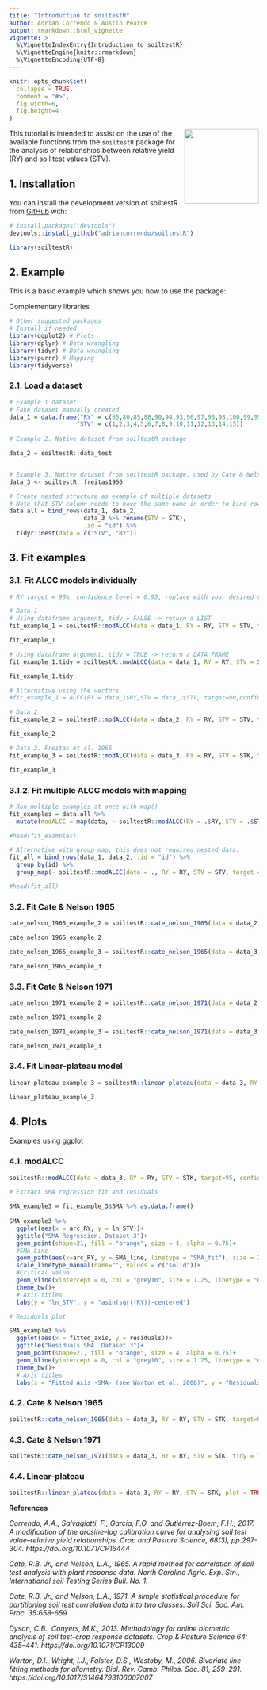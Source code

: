 ```yaml
---
title: "Introduction to soiltestR"
author: Adrian Correndo & Austin Pearce 
output: rmarkdown::html_vignette
vignette: >
  %\VignetteIndexEntry{Introduction_to_soiltestR}
  %\VignetteEngine{knitr::rmarkdown}
  %\VignetteEncoding{UTF-8}
---
```


```r
knitr::opts_chunk$set(
  collapse = TRUE,
  comment = "#>",
  fig.width=6, 
  fig.height=4
)
```

<img src="../man/figures/soiltestR_logo.png" height="150" align="right"/>

This tutorial is intended to assist on the use of the available functions from the `soiltestR` package for the analysis of relationships between relative yield (RY) and soil test values (STV). <br/>

## 1. Installation

You can install the development version of soiltestR from [GitHub](https://github.com/adriancorrendo/soiltestR) with:

``` r
# install.packages("devtools")
devtools::install_github("adriancorrendo/soiltestR")
```

```r
library(soiltestR)
```

## 2. Example

This is a basic example which shows you how to use the package:

Complementary libraries
```r
# Other suggested packages
# Install if needed 
library(ggplot2) # Plots
library(dplyr) # Data wrangling
library(tidyr) # Data wrangling
library(purrr) # Mapping
library(tidyverse)

```

### 2.1. Load a dataset
```r

# Example 1 dataset
# Fake dataset manually created
data_1 = data.frame("RY" = c(65,80,85,88,90,94,93,96,97,95,98,100,99,99,100),
                   "STV" = c(1,2,3,4,5,6,7,8,9,10,11,12,13,14,15))
  
# Example 2. Native dataset from soiltestR package

data_2 = soiltestR::data_test


# Example 3. Native dataset from soiltestR package, used by Cate & Nelson (1971)
data_3 <- soiltestR::freitas1966

# Create nested structure as example of multiple datasets
# Note that STV column needs to have the same name in order to bind rows
data.all = bind_rows(data_1, data_2, 
                     data_3 %>% rename(STV = STK),
                     .id = "id") %>% 
  tidyr::nest(data = c("STV", "RY"))

```
## 3. Fit examples
### 3.1. Fit ALCC models individually
```r

# RY target = 90%, confidence level = 0.95, replace with your desired values

# Data 1
# Using dataframe argument, tidy = FALSE -> return a LIST
fit_example_1 = soiltestR::modALCC(data = data_1, RY = RY, STV = STV, target=90, confidence = 0.95, plot = FALSE, tidy = FALSE)

fit_example_1

# Using dataframe argument, tidy = TRUE -> return a DATA FRAME
fit_example_1.tidy = soiltestR::modALCC(data = data_1, RY = RY, STV = STV, target=90, confidence = 0.95, tidy = TRUE, plot = FALSE)

fit_example_1.tidy

# Alternative using the vectors
#fit_example_1 = ALCC(RY = data_1$RY,STV = data_1$STV, target=90,confidence = 0.95)

# Data 2
fit_example_2 = soiltestR::modALCC(data = data_2, RY = RY, STV = STV, target=90, confidence = 0.95)

fit_example_2

# Data 3. Freitas et al. 1966
fit_example_3 = soiltestR::modALCC(data = data_3, RY = RY, STV = STK, target=90, confidence = 0.95)

fit_example_3


```

### 3.1.2. Fit multiple ALCC models with mapping

```r
# Run multiple examples at once with map()
fit_examples = data.all %>%
  mutate(modALCC = map(data, ~ soiltestR::modALCC(RY = .$RY, STV = .$STV, target=90, confidence = 0.95)))

#head(fit_examples)

# Alternative with group_map, this does not required nested data.
fit_all = bind_rows(data_1, data_2, .id = "id") %>% 
  group_by(id) %>% 
  group_map(~ soiltestR::modALCC(data = ., RY = RY, STV = STV, target = 90, confidence = 0.95))

#head(fit_all)

```

### 3.2. Fit Cate & Nelson 1965
```r

cate_nelson_1965_example_2 = soiltestR::cate_nelson_1965(data = data_2, RY = RY, STV = STV, target=90, tidy = FALSE, plot = FALSE)

cate_nelson_1965_example_2

cate_nelson_1965_example_3 = soiltestR::cate_nelson_1965(data = data_3, RY = RY, STV = STK, target=95, tidy = TRUE, plot = FALSE)

cate_nelson_1965_example_3


```

### 3.3. Fit Cate & Nelson 1971
```r

cate_nelson_1971_example_2 = soiltestR::cate_nelson_1971(data = data_2, RY = RY, STV = STV, tidy = TRUE, plot = FALSE)

cate_nelson_1971_example_2

cate_nelson_1971_example_3 = soiltestR::cate_nelson_1971(data = data_3, RY = RY, STV = STK, tidy = TRUE, plot = FALSE)

cate_nelson_1971_example_3

```

### 3.4. Fit Linear-plateau model
```r

linear_plateau_example_3 = soiltestR::linear_plateau(data = data_3, RY = RY, STV = STK, plot = FALSE)

linear_plateau_example_3

```

## 4. Plots

Examples using ggplot <br/>

### 4.1. modALCC
```r

soiltestR::modALCC(data = data_3, RY = RY, STV = STK, target=95, confidence = 0.95, plot = TRUE)

# Extract SMA regression fit and residuals

SMA_example3 = fit_example_3$SMA %>% as.data.frame()
 
SMA_example3 %>% 
  ggplot(aes(x = arc_RY, y = ln_STV))+
  ggtitle("SMA Regression. Dataset 3")+
  geom_point(shape=21, fill = "orange", size = 4, alpha = 0.75)+
  #SMA Line
  geom_path(aes(x=arc_RY, y = SMA_line, linetype = "SMA_fit"), size = 2, col = "grey25")+
  scale_linetype_manual(name="", values = c("solid"))+
  #Critical value
  geom_vline(xintercept = 0, col = "grey10", size = 1.25, linetype = "dashed")+
  theme_bw()+
  # Axis titles
  labs(y = "ln_STV", y = "asin(sqrt(RY))-centered")

# Residuals plot

SMA_example3 %>% 
  ggplot(aes(x = fitted_axis, y = residuals))+
  ggtitle("Residuals SMA. Dataset 3")+
  geom_point(shape=21, fill = "orange", size = 4, alpha = 0.75)+
  geom_hline(yintercept = 0, col = "grey10", size = 1.25, linetype = "dashed")+
  theme_bw()+
  # Axis titles
  labs(x = "Fitted Axis -SMA- (see Warton et al. 2006)", y = "Residuals (STV units)")

```

\newpage

### 4.2. Cate & Nelson 1965
```r

soiltestR::cate_nelson_1965(data = data_3, RY = RY, STV = STK, target=95, tidy = TRUE, plot = TRUE)

```

### 4.3. Cate & Nelson 1971
```r

soiltestR::cate_nelson_1971(data = data_3, RY = RY, STV = STK, tidy = TRUE, plot = TRUE)

```

### 4.4. Linear-plateau
```r

soiltestR::linear_plateau(data = data_3, RY = RY, STV = STK, plot = TRUE, resid = TRUE)

```

<b> References </b> <br/>

*Correndo, A.A., Salvagiotti, F., García, F.O. and Gutiérrez-Boem, F.H., 2017. A modification of the arcsine–log calibration curve for analysing soil test value–relative yield relationships. Crop and Pasture Science, 68(3), pp.297-304. https://doi.org/10.1071/CP16444 * <br/>

*Cate, R.B. Jr., and Nelson, L.A., 1965. A rapid method for correlation of soil test analysis with plant response data. North Carolina Agric. Exp. Stn., International soil Testing Series Bull. No. 1. * <br/>

*Cate, R.B. Jr., and Nelson, L.A., 1971. A simple statistical procedure for partitioning soil test correlation data into two classes. Soil Sci. Soc. Am. Proc. 35:658-659 * <br/>

*Dyson, C.B., Conyers, M.K., 2013. Methodology for online biometric analysis of soil test-crop response datasets. Crop & Pasture Science 64: 435–441. https://doi.org/10.1071/CP13009 * <br/>

*Warton, D.I., Wright, I.J., Falster, D.S., Westoby, M., 2006. Bivariate line-fitting methods for allometry. Biol. Rev. Camb. Philos. Soc. 81, 259–291. https://doi.org/10.1017/S1464793106007007 * <br/>